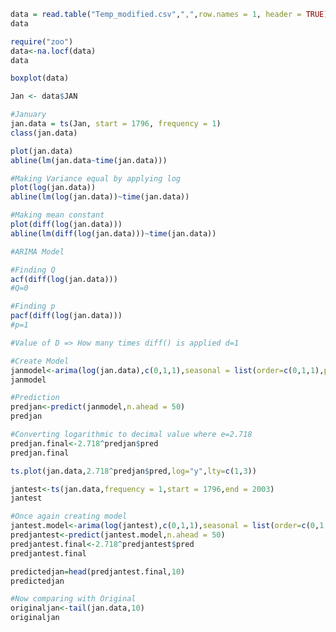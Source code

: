```{r}
data = read.table("Temp_modified.csv",",",row.names = 1, header = TRUE)
data
```

```{r}
require("zoo")
data<-na.locf(data)
data

```

```{r}
boxplot(data)

```

```{r}
Jan <- data$JAN

#January
jan.data = ts(Jan, start = 1796, frequency = 1)
class(jan.data)

```

```{r}
plot(jan.data)
abline(lm(jan.data~time(jan.data)))
```

```{r}
#Making Variance equal by applying log
plot(log(jan.data))
abline(lm(log(jan.data))~time(jan.data))
```

```{r}
#Making mean constant
plot(diff(log(jan.data)))
abline(lm(diff(log(jan.data)))~time(jan.data))
```

```{r}
#ARIMA Model

#Finding Q
acf(diff(log(jan.data)))
#Q=0

```

```{r}
#Finding p
pacf(diff(log(jan.data)))
#p=1
```

```{r}
#Value of D => How many times diff() is applied d=1

#Create Model
janmodel<-arima(log(jan.data),c(0,1,1),seasonal = list(order=c(0,1,1),period=1))
janmodel
```

```{r}
#Prediction
predjan<-predict(janmodel,n.ahead = 50)
predjan
```

```{r}
#Converting logarithmic to decimal value where e=2.718
predjan.final<-2.718^predjan$pred
predjan.final

```

```{r}
ts.plot(jan.data,2.718^predjan$pred,log="y",lty=c(1,3))
```

```{r}
jantest<-ts(jan.data,frequency = 1,start = 1796,end = 2003)
jantest
```

```{r}
#Once again creating model
jantest.model<-arima(log(jantest),c(0,1,1),seasonal = list(order=c(0,1,1),period=1))
predjantest<-predict(jantest.model,n.ahead = 50)
predjantest.final<-2.718^predjantest$pred
predjantest.final
```

```{r}
predictedjan=head(predjantest.final,10)
predictedjan

#Now comparing with Original
originaljan<-tail(jan.data,10)
originaljan

```

